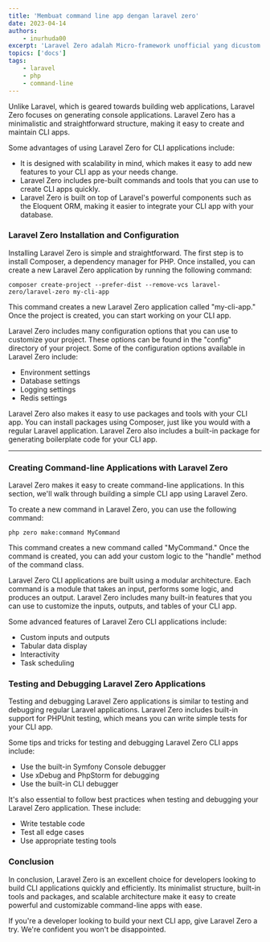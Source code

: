 ```yaml
---
title: 'Membuat command line app dengan laravel zero'
date: 2023-04-14
authors:
    - inurhuda00
excerpt: 'Laravel Zero adalah Micro-framework unofficial yang dicustom untuk optimasi pembuatan applikasi command line'
topics: ['docs']
tags:
    - laravel
    - php
    - command-line
---
```


Unlike Laravel, which is geared towards building web applications, Laravel Zero focuses on generating console applications. Laravel Zero has a minimalistic and straightforward structure, making it easy to create and maintain CLI apps.

Some advantages of using Laravel Zero for CLI applications include:

-   It is designed with scalability in mind, which makes it easy to add new features to your CLI app as your needs change.
-   Laravel Zero includes pre-built commands and tools that you can use to create CLI apps quickly.
-   Laravel Zero is built on top of Laravel's powerful components such as the Eloquent ORM, making it easier to integrate your CLI app with your database.

### **Laravel Zero Installation and Configuration**

Installing Laravel Zero is simple and straightforward. The first step is to install Composer, a dependency manager for PHP. Once installed, you can create a new Laravel Zero application by running the following command:

```
composer create-project --prefer-dist --remove-vcs laravel-zero/laravel-zero my-cli-app

```

This command creates a new Laravel Zero application called "my-cli-app." Once the project is created, you can start working on your CLI app.

Laravel Zero includes many configuration options that you can use to customize your project. These options can be found in the "config" directory of your project. Some of the configuration options available in Laravel Zero include:

-   Environment settings
-   Database settings
-   Logging settings
-   Redis settings

Laravel Zero also makes it easy to use packages and tools with your CLI app. You can install packages using Composer, just like you would with a regular Laravel application. Laravel Zero also includes a built-in package for generating boilerplate code for your CLI app.

---

### **Creating Command-line Applications with Laravel Zero**

Laravel Zero makes it easy to create command-line applications. In this section, we'll walk through building a simple CLI app using Laravel Zero.

To create a new command in Laravel Zero, you can use the following command:

```
php zero make:command MyCommand

```

This command creates a new command called "MyCommand." Once the command is created, you can add your custom logic to the "handle" method of the command class.

Laravel Zero CLI applications are built using a modular architecture. Each command is a module that takes an input, performs some logic, and produces an output. Laravel Zero includes many built-in features that you can use to customize the inputs, outputs, and tables of your CLI app.

Some advanced features of Laravel Zero CLI applications include:

-   Custom inputs and outputs
-   Tabular data display
-   Interactivity
-   Task scheduling

### **Testing and Debugging Laravel Zero Applications**

Testing and debugging Laravel Zero applications is similar to testing and debugging regular Laravel applications. Laravel Zero includes built-in support for PHPUnit testing, which means you can write simple tests for your CLI app.

Some tips and tricks for testing and debugging Laravel Zero CLI apps include:

-   Use the built-in Symfony Console debugger
-   Use xDebug and PhpStorm for debugging
-   Use the built-in CLI debugger

It's also essential to follow best practices when testing and debugging your Laravel Zero application. These include:

-   Write testable code
-   Test all edge cases
-   Use appropriate testing tools

### **Conclusion**

In conclusion, Laravel Zero is an excellent choice for developers looking to build CLI applications quickly and efficiently. Its minimalist structure, built-in tools and packages, and scalable architecture make it easy to create powerful and customizable command-line apps with ease.

If you're a developer looking to build your next CLI app, give Laravel Zero a try. We're confident you won't be disappointed.
